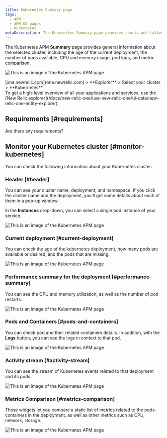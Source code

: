 ```yaml
---
title: Kubernetes Summary page
tags:
  - APM
  - APM UI pages
  - Kubernetes
metaDescription: The Kubernetes Summary page provides charts and tables that you can drill down into details about your selected app's performance.
---
```


The Kubernetes APM **Summary** page provides general information about the selected cluster, including the age of the current deployment, the number of pods available, CPU and memory usage, pod logs, and metric comparison.

![This is an image of the Kubernetes APM page](./images/kubernetes-apm-ui.png "Kubernetes page")

<figcaption>[one.newrelic.com](one.newrelic.com) > **Explorer** > Select your cluster > **Kubernetes**</figcaption>

<Callout variant="tip">
  To get a high-level overview of all your applications and services, use the [New Relic explorer](/docs/new-relic-one/use-new-relic-one/ui-data/new-relic-one-entity-explorer).
</Callout>

## Requirements [#requirements]

Are there any requirements?

## Monitor your Kubernetes cluster [#monitor-kubernetes]

You can check the following information about your Kubernetes cluster:

### Header [#header]

You can see your cluster name, deployment, and namespace. If you click the cluster name and the deployment, you'll get some details about each of them in a pop-up window.

In the **Instances** drop-down, you can select a single pod instance of your service.   

![This is an image of the Kubernetes APM page](./images/kubernetes-header.png "Kubernetes page - Header")

### Current deployment [#current-deployment]

You can check the age of the kubernetes deployment, how many pods are available or desired, and the pods that are missing.

![This is an image of the Kubernetes APM page](./images/kubernetes-current-deployment.png "Kubernetes page - Current deployment")

### Performance summary for the deployment [#performance-summary]

You can see the CPU and memory utilization, as well as the number of pod restarts.

![This is an image of the Kubernetes APM page](./images/kubernetes-performance-summary.png "Kubernetes page - Performance summary")

### Pods and Containers [#pods-and-containers]

You can check pod and their related containers details. In addition, with the **Logs** button, you can see the logs in context to that pod.

![This is an image of the Kubernetes APM page](./images/kubernetes-pods-containers.png "Kubernetes page - Pods and Containers")

### Activity stream [#activity-stream]

You can see the stream of Kubernetes events related to that deployment and its pods.

![This is an image of the Kubernetes APM page](./images/kubernetes-activity-stream.png "Kubernetes page - Activity stream")

### Metrics Comparison [#metrics-comparison]

These widgets let you compare a static list of metrics related to the pods-containers in the deployment, as well as other metrics such as CPU, network, storage.

![This is an image of the Kubernetes APM page](./images/kubernetes-metrics-comparison.png "Kubernetes page - Metrics Comparison")